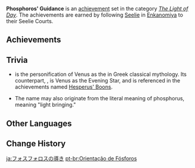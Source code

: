 {{Achievement Set Infobox
|title        = 
|primogems    = {{Achievement/Primogems|Phosphoros' Guidance}}
|total        = {{Achievement/Total|Phosphoros' Guidance}}
|category     = The Light of Day
}}
'''Phosphoros' Guidance''' is an [[achievement]] set in the category ''[[The Light of Day]]''. The achievements are earned by following [[Seelie]] in [[Enkanomiya]] to their Seelie Courts.

==Achievements==
{{Achievements by Category Table|Phosphoros' Guidance}}
<!--
==Notes==
-->
==Trivia==
* {{w|Phosphorus (morning star)|Phosphorus}} {{Lang|el=Φωσφόρος|el_rm=Phōsphoros}} is the personification of Venus as the {{w|Morning Star}} in Greek classical mythology. Its counterpart, {{w|Hesperus}}, is Venus as the Evening Star, and is referenced in the achievements named [[Hesperus' Boons]].
* The name may also originate from the literal meaning of phosphorus, meaning "light bringing."

==Other Languages==
{{Other Languages
|en      = Phosphoros' Guidance
|zhs     = 福斯福洛斯的指引
|zhs_rm  = Fúsīfúluòsī de Zhǐyǐn
|zht     = 福斯福洛斯的指引
|zht_rm  = Fúsīfúluòsī de Zhǐyǐn
|zh_tl   = Phosphoros' Guidance
|ja      = フォスフォロスの導き
|ja_rm   = Fosuforosu no Michibiki
|ja_tl   = Phosphoros' Guidance
|ko      = 포스포러스의 인도
|ko_rm   = Poseuporeoseu-ui Indo
|ko_tl   = Phosphoros' Guidance
|es      = La guía de Fósforo
|es_tl   = Phosphoros' Guide
|fr      = La direction de Phosphoros
|fr_tl   = Phosphoros' Direction
|ru      = Наставления Фосфороса
|ru_tl   = Phosphoros' Instruction
|th      = คำแนะนำของ Phosphoros
|th_rm   = Kham-nae-nam khong Phosphoros
|th_tl   = 
|vi      = Chỉ Dẫn Của Phosphoros
|vi_tl   = Phosphoros' Guidance
|de      = Phosphoros’ Anleitung
|de_tl   = Phosphoros' Guidance
|id      = Panduan Phosphoros
|id_tl   = Phosphoros' Guidance
|pt      = Orientação de Fósforos
|pt_tl   = 
|tr      = Fosforun Rehberliği
|tr_tl   = 
|it      = Guida di Phosphoros
|it_tl   = 
}}

==Change History==
{{Change History|2.4}}
<!--
==References==
{{Reflist}}
-->

[[ja:フォスフォロスの導き]]
[[pt-br:Orientação de Fósforos]]